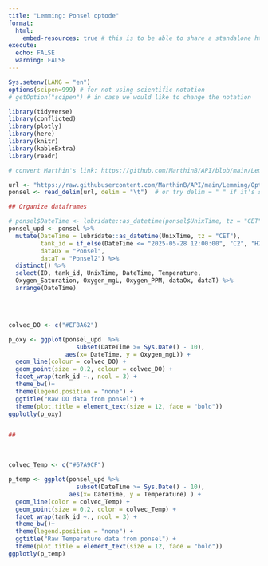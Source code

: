 ```yaml
---
title: "Lemming: Ponsel optode"
format: 
  html: 
    embed-resources: true # this is to be able to share a standalone html file
execute:
  echo: FALSE
  warning: FALSE
---
```


```r
Sys.setenv(LANG = "en")
options(scipen=999) # for not using scientific notation
# getOption("scipen") # in case we would like to change the notation

```

```r
library(tidyverse)
library(conflicted)
library(plotly)
library(here)
library(knitr)
library(kableExtra)
library(readr)
```

```r

# convert Marthin's link: https://github.com/MarthinB/API/blob/main/Lemming/Optod/ModData-lemmingponsel.txt to raw url

url <- "https://raw.githubusercontent.com/MarthinB/API/main/Lemming/Optod/ModData-lemmingponsel.txt"
ponsel <- read_delim(url, delim = "\t")  # or try delim = " " if it's space-delimited

```

```r
## Organize dataframes

# ponsel$DateTime <- lubridate::as_datetime(ponsel$UnixTime, tz = "CET")
ponsel_upd <- ponsel %>%
  mutate(DateTime = lubridate::as_datetime(UnixTime, tz = "CET"),
         tank_id = if_else(DateTime <= "2025-05-28 12:00:00", "C2", "H2"),
         dataOx = "Ponsel",
         dataT = "Ponsel2") %>%
  distinct() %>%
  select(ID, tank_id, UnixTime, DateTime, Temperature, 
  Oxygen_Saturation, Oxygen_mgL, Oxygen_PPM, dataOx, dataT) %>%
  arrange(DateTime)



```
<br>
```r

colvec_DO <- c("#EF8A62") 

p_oxy <- ggplot(ponsel_upd  %>%
                   subset(DateTime >= Sys.Date() - 10),
                aes(x= DateTime, y = Oxygen_mgL)) +
  geom_line(colour = colvec_DO) +
  geom_point(size = 0.2, colour = colvec_DO) +
  facet_wrap(tank_id ~., ncol = 3) +
  theme_bw()+
  theme(legend.position = "none") +
  ggtitle("Raw DO data from ponsel") +
  theme(plot.title = element_text(size = 12, face = "bold"))
ggplotly(p_oxy)


##

```
<br>

```r

colvec_Temp <- c("#67A9CF") 

p_temp <- ggplot(ponsel_upd %>%
                   subset(DateTime >= Sys.Date() - 10), 
                 aes(x= DateTime, y = Temperature) ) +
  geom_line(color = colvec_Temp) +
  geom_point(size = 0.2, color = colvec_Temp) +
  facet_wrap(tank_id ~., ncol = 3) +
  theme_bw()+
  theme(legend.position = "none") +
  ggtitle("Raw Temperature data from ponsel") +
  theme(plot.title = element_text(size = 12, face = "bold"))
ggplotly(p_temp)



```
